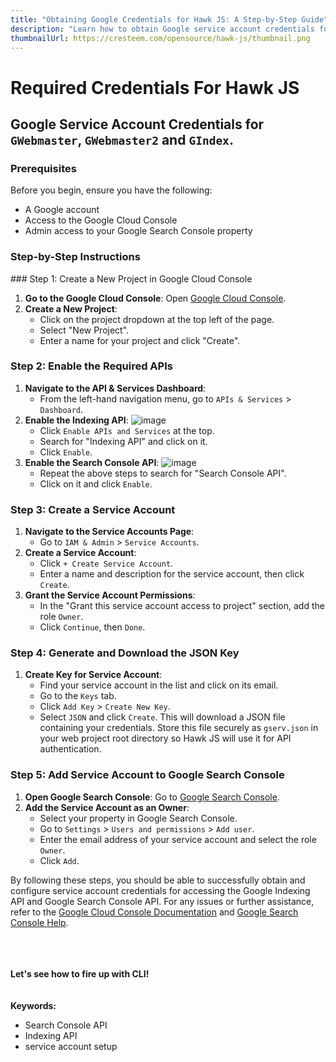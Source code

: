 ---
title: "Obtaining Google Credentials for Hawk JS: A Step-by-Step Guide"
description: "Learn how to obtain Google service account credentials for Hawk JS by following these detailed steps. Integrate Hawk JS with the Google Indexing API and Search Console API, ensuring seamless access to powerful SEO tools."
thumbnailUrl: https://cresteem.com/opensource/hawk-js/thumbnail.png
---

# Required Credentials For Hawk JS

## Google Service Account Credentials for `GWebmaster`, `GWebmaster2` and `GIndex`.

### Prerequisites
Before you begin, ensure you have the following:
- A Google account
- Access to the Google Cloud Console
- Admin access to your Google Search Console property

### Step-by-Step Instructions
<Steps>
### Step 1: Create a New Project in Google Cloud Console

1. **Go to the Google Cloud Console**: Open [Google Cloud Console](https://console.cloud.google.com/).
2. **Create a New Project**:
    - Click on the project dropdown at the top left of the page.
    - Select "New Project".
    - Enter a name for your project and click "Create".

### Step 2: Enable the Required APIs

1. **Navigate to the API & Services Dashboard**:
    - From the left-hand navigation menu, go to `APIs & Services` > `Dashboard`.
2. **Enable the Indexing API**:
![image](/credential_gindex.png)
    - Click `Enable APIs and Services` at the top.
    - Search for "Indexing API" and click on it.
    - Click `Enable`.
3. **Enable the Search Console API**:
![image](/credential_gsc.png)
    - Repeat the above steps to search for "Search Console API".
    - Click on it and click `Enable`.

### Step 3: Create a Service Account

1. **Navigate to the Service Accounts Page**:
    - Go to `IAM & Admin` > `Service Accounts`.
2. **Create a Service Account**:
    - Click `+ Create Service Account`.
    - Enter a name and description for the service account, then click `Create`.
3. **Grant the Service Account Permissions**:
    - In the "Grant this service account access to project" section, add the role `Owner`.
    - Click `Continue`, then `Done`.

### Step 4: Generate and Download the JSON Key

1. **Create Key for Service Account**:
    - Find your service account in the list and click on its email.
    - Go to the `Keys` tab.
    - Click `Add Key` > `Create New Key`.
    - Select `JSON` and click `Create`. This will download a JSON file containing your credentials. Store this file securely as `gserv.json` in your web project root directory so Hawk JS will use it for API authentication.

### Step 5: Add Service Account to Google Search Console

1. **Open Google Search Console**: Go to [Google Search Console](https://search.google.com/search-console/).
2. **Add the Service Account as an Owner**:
    - Select your property in Google Search Console.
    - Go to `Settings` > `Users and permissions` > `Add user`.
    - Enter the email address of your service account and select the role `Owner`.
    - Click `Add`.

</Steps>

By following these steps, you should be able to successfully obtain and configure service account credentials for accessing the Google Indexing API and Google Search Console API. For any issues or further assistance, refer to the [Google Cloud Console Documentation](https://cloud.google.com/docs) and [Google Search Console Help](https://support.google.com/webmasters/).

<br/>
<br/>
<br/>
<b>Let's see how to fire up with CLI!</b>


<br/>
<br/>
<br/>
<strong>Keywords:</strong>
<ul className={style.keywords}>
    <li>Search Console API</li>
    <li>Indexing API</li>
    <li>service account setup</li>
</ul>
